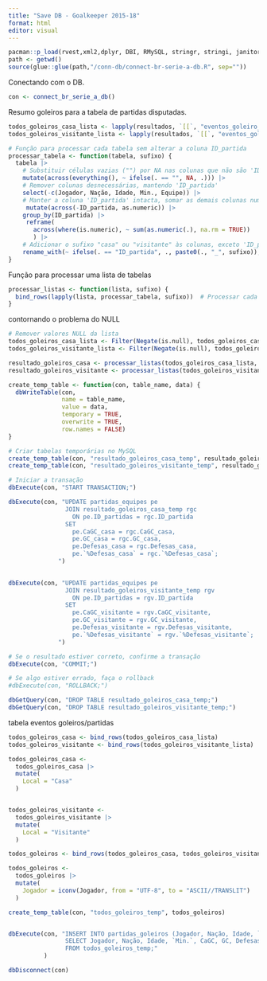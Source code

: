 ```yaml
---
title: "Save DB - Goalkeeper 2015-18"
format: html
editor: visual
---
```


```r
pacman::p_load(rvest,xml2,dplyr, DBI, RMySQL, stringr, stringi, janitor, tidyr)
path <- getwd()
source(glue::glue(path,"/conn-db/connect-br-serie-a-db.R", sep=""))
```

Conectando com o DB.

```r
con <- connect_br_serie_a_db()
```

Resumo goleiros para a tabela de partidas disputadas.

```r
todos_goleiros_casa_lista <- lapply(resultados, `[[`, "eventos_goleiro_casa")
todos_goleiros_visitante_lista <- lapply(resultados, `[[`, "eventos_goleiro_visitante")
```

```r
# Função para processar cada tabela sem alterar a coluna ID_partida
processar_tabela <- function(tabela, sufixo) {
  tabela |> 
    # Substituir células vazias ("") por NA nas colunas que não são 'ID_partida'
    mutate(across(everything(), ~ ifelse(. == "", NA, .))) |> 
    # Remover colunas desnecessárias, mantendo 'ID_partida'
    select(-c(Jogador, Nação, Idade, Min., Equipe)) |> 
    # Manter a coluna 'ID_partida' intacta, somar as demais colunas numéricas
     mutate(across(-ID_partida, as.numeric)) |> 
    group_by(ID_partida) |> 
     reframe(
       across(where(is.numeric), ~ sum(as.numeric(.), na.rm = TRUE))
       ) |> 
    # Adicionar o sufixo "casa" ou "visitante" às colunas, exceto 'ID_partida'
    rename_with(~ ifelse(. == "ID_partida", ., paste0(., "_", sufixo)), everything())
}
```

Função para processar uma lista de tabelas

```r
processar_listas <- function(lista, sufixo) {
  bind_rows(lapply(lista, processar_tabela, sufixo))  # Processar cada tabela e combinar os resultados
}
```

contornando o problema do NULL

```r
# Remover valores NULL da lista
todos_goleiros_casa_lista <- Filter(Negate(is.null), todos_goleiros_casa_lista)
todos_goleiros_visitante_lista <- Filter(Negate(is.null), todos_goleiros_visitante_lista)
```


```r
resultado_goleiros_casa <- processar_listas(todos_goleiros_casa_lista, "casa")
resultado_goleiros_visitante <- processar_listas(todos_goleiros_visitante_lista, "visitante")
```

```r
create_temp_table <- function(con, table_name, data) {
  dbWriteTable(con,
               name = table_name,
               value = data,
               temporary = TRUE, 
               overwrite = TRUE, 
               row.names = FALSE)
}
```

```r
# Criar tabelas temporárias no MySQL
create_temp_table(con, "resultado_goleiros_casa_temp", resultado_goleiros_casa)
create_temp_table(con, "resultado_goleiros_visitante_temp", resultado_goleiros_visitante)
```

```r
# Iniciar a transação
dbExecute(con, "START TRANSACTION;")

dbExecute(con, "UPDATE partidas_equipes pe
                JOIN resultado_goleiros_casa_temp rgc 
                  ON pe.ID_partidas = rgc.ID_partida
                SET 
                  pe.CaGC_casa = rgc.CaGC_casa,
                  pe.GC_casa = rgc.GC_casa,
                  pe.Defesas_casa = rgc.Defesas_casa,
                  pe.`%Defesas_casa` = rgc.`%Defesas_casa`;
              ")

          
dbExecute(con, "UPDATE partidas_equipes pe
                JOIN resultado_goleiros_visitante_temp rgv 
                  ON pe.ID_partidas = rgv.ID_partida
                SET 
                  pe.CaGC_visitante = rgv.CaGC_visitante,
                  pe.GC_visitante = rgv.GC_visitante,
                  pe.Defesas_visitante = rgv.Defesas_visitante,
                  pe.`%Defesas_visitante` = rgv.`%Defesas_visitante`;
              ")

# Se o resultado estiver correto, confirme a transação
dbExecute(con, "COMMIT;")

# Se algo estiver errado, faça o rollback
#dbExecute(con, "ROLLBACK;")
```

```r
dbGetQuery(con, "DROP TABLE resultado_goleiros_casa_temp;")
dbGetQuery(con, "DROP TABLE resultado_goleiros_visitante_temp;")
```

tabela eventos goleiros/partidas

```r
todos_goleiros_casa <- bind_rows(todos_goleiros_casa_lista)
todos_goleiros_visitante <- bind_rows(todos_goleiros_visitante_lista)
```

```r
todos_goleiros_casa <- 
  todos_goleiros_casa |> 
  mutate(
    Local = "Casa"
  )


todos_goleiros_visitante <- 
  todos_goleiros_visitante |> 
  mutate(
    Local = "Visitante"
  )
```

```r
todos_goleiros <- bind_rows(todos_goleiros_casa, todos_goleiros_visitante)

todos_goleiros <- 
  todos_goleiros |> 
  mutate(
    Jogador = iconv(Jogador, from = "UTF-8", to = "ASCII//TRANSLIT")
  )
```

```r

create_temp_table(con, "todos_goleiros_temp", todos_goleiros)


dbExecute(con, "INSERT INTO partidas_goleiros (Jogador, Nação, Idade, `Min.`, CaGC, GC, Defesas,                                                     `%Defesas`, ID_partida, Equipe, Local)
                SELECT Jogador, Nação, Idade, `Min.`, CaGC, GC, Defesas, `%Defesas`, ID_partida,                             Equipe, Local
                FROM todos_goleiros_temp;"
          )
```

```r
dbDisconnect(con)
```
